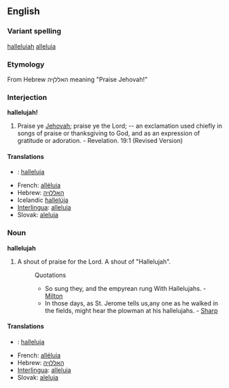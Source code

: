 ==English==
===Variant spelling===
[[halleluiah]] <!--I don't know this one...-->
[[alleluia]]

=== Etymology ===
From Hebrew האללןיה meaning "Praise Jehovah!"

===Interjection===
'''hallelujah!'''

#Praise ye [[Jehovah]]; praise ye the Lord; -- an exclamation used chiefly in songs of praise or thanksgiving to God, and as an expression of gratitude or adoration. - Revelation. 19:1 (Revised Version)

<!-- originally fi fr ia sk were under a "noun and interjection" heading, please make any corrections -->
====Translations====
*{{fi}}: [[halleluja]]
*French: [[alléluia]]
*Hebrew: [[האללןיה]]
*Icelandic [[hallelúja]]
*[[Interlingua]]: [[alleluia#Interlingua|alleluia]]
*Slovak: [[aleluja]]

===Noun===
'''hallelujah'''

#A shout of praise for the Lord.  A shout of "Hallelujah".
#:Quotations
#:*So sung they, and the empyrean rung With Hallelujahs. - [[Milton]]
#:*In those days, as St. Jerome tells us,any one as he walked in the fields, might hear the plowman at his hallelujahs. - [[Sharp]]

<!-- originally fi fr ia sk were under a "noun and interjection" heading, please make any corrections -->
====Translations====
*{{fi}}: [[halleluja]]
*French: [[alléluia]]
*Hebrew: [[האללןיה]]
*[[Interlingua]]: [[alleluia#Interlingua|alleluia]]
*Slovak: [[aleluja]]
